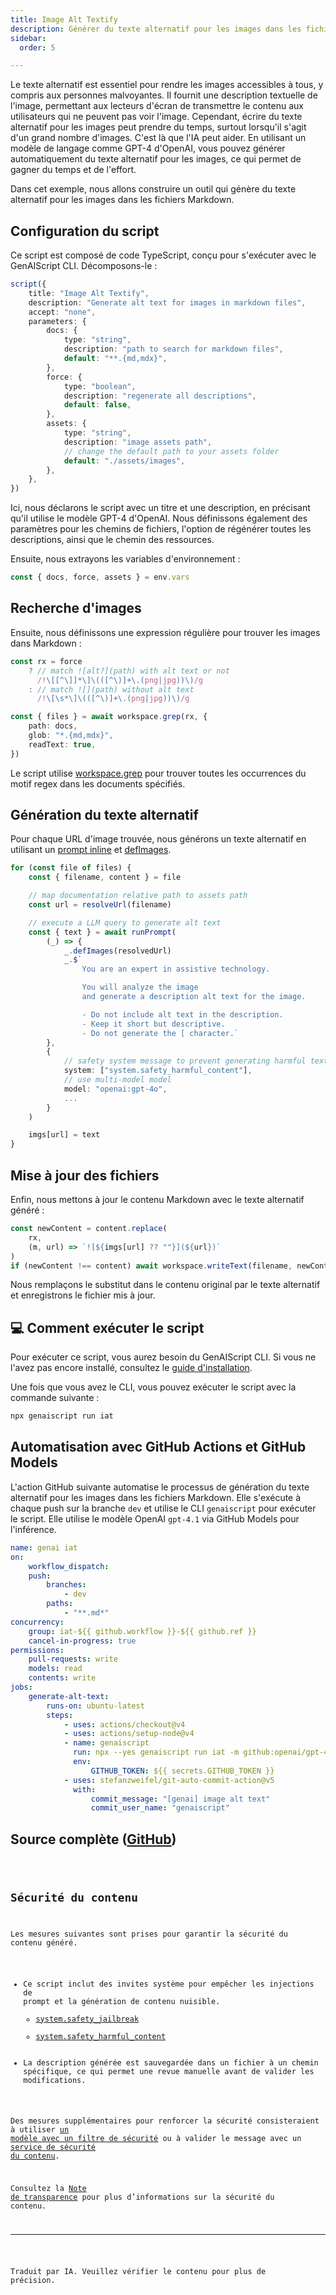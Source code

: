 ```yaml
---
title: Image Alt Textify
description: Générer du texte alternatif pour les images dans les fichiers markdown
sidebar:
  order: 5

---
```



Le texte alternatif est essentiel pour rendre les images accessibles à tous, y compris aux personnes malvoyantes. Il fournit une description textuelle de l'image, permettant aux lecteurs d'écran de transmettre le contenu aux utilisateurs qui ne peuvent pas voir l'image.
Cependant, écrire du texte alternatif pour les images peut prendre du temps, surtout lorsqu'il s'agit d'un grand nombre d'images. C'est là que l'IA peut aider. En utilisant un modèle de langage comme GPT-4 d'OpenAI, vous pouvez générer automatiquement du texte alternatif pour les images, ce qui permet de gagner du temps et de l'effort.

Dans cet exemple, nous allons construire un outil qui génère du texte alternatif pour les images dans les fichiers Markdown.

## Configuration du script

Ce script est composé de code TypeScript, conçu pour s'exécuter avec le GenAIScript CLI. Décomposons-le :

```ts
script({
    title: "Image Alt Textify",
    description: "Generate alt text for images in markdown files",
    accept: "none",
    parameters: {
        docs: {
            type: "string",
            description: "path to search for markdown files",
            default: "**.{md,mdx}",
        },
        force: {
            type: "boolean",
            description: "regenerate all descriptions",
            default: false,
        },
        assets: {
            type: "string",
            description: "image assets path",
            // change the default path to your assets folder
            default: "./assets/images",
        },
    },
})
```

Ici, nous déclarons le script avec un titre et une description, en précisant qu'il utilise le modèle GPT-4 d'OpenAI.
Nous définissons également des paramètres pour les chemins de fichiers, l'option de régénérer toutes les descriptions, ainsi que le chemin des ressources.

Ensuite, nous extrayons les variables d'environnement :

```ts
const { docs, force, assets } = env.vars
```

## Recherche d'images

Ensuite, nous définissons une expression régulière pour trouver les images dans Markdown :

```ts
const rx = force
    ? // match ![alt?](path) with alt text or not
      /!\[[^\]]*\]\(([^\)]+\.(png|jpg))\)/g
    : // match ![](path) without alt text
      /!\[\s*\]\(([^\)]+\.(png|jpg))\)/g

const { files } = await workspace.grep(rx, {
    path: docs,
    glob: "*.{md,mdx}",
    readText: true,
})
```

Le script utilise [workspace.grep](/genaiscript/reference/scripts/files#grep) pour trouver toutes les occurrences du motif regex dans les documents spécifiés.

## Génération du texte alternatif

Pour chaque URL d'image trouvée, nous générons un texte alternatif en utilisant un [prompt inline](/genaiscript/reference/scripts/inline-prompts)
et [defImages](/genaiscript/reference/scripts/images).

```ts
for (const file of files) {
    const { filename, content } = file

    // map documentation relative path to assets path
    const url = resolveUrl(filename)

    // execute a LLM query to generate alt text
    const { text } = await runPrompt(
        (_) => {
            _.defImages(resolvedUrl)
            _.$`
                You are an expert in assistive technology.

                You will analyze the image
                and generate a description alt text for the image.

                - Do not include alt text in the description.
                - Keep it short but descriptive.
                - Do not generate the [ character.`
        },
        {
            // safety system message to prevent generating harmful text
            system: ["system.safety_harmful_content"],
            // use multi-model model
            model: "openai:gpt-4o",
            ...
        }
    )

    imgs[url] = text
}
```

## Mise à jour des fichiers

Enfin, nous mettons à jour le contenu Markdown avec le texte alternatif généré :

```ts
const newContent = content.replace(
    rx,
    (m, url) => `![${imgs[url] ?? ""}](${url})`
)
if (newContent !== content) await workspace.writeText(filename, newContent)
```

Nous remplaçons le substitut dans le contenu original par le texte alternatif et enregistrons le fichier mis à jour.

## 💻 Comment exécuter le script

Pour exécuter ce script, vous aurez besoin du GenAIScript CLI.
Si vous ne l'avez pas encore installé, consultez le [guide d'installation](https://microsoft.github.io/genaiscript/getting-started/installation).

Une fois que vous avez le CLI, vous pouvez exécuter le script avec la commande suivante :

```bash
npx genaiscript run iat
```

## Automatisation avec GitHub Actions et GitHub Models

L'action GitHub suivante automatise le processus de génération du texte alternatif pour les images dans les fichiers Markdown. Elle s'exécute à chaque push sur la branche `dev` et utilise le CLI `genaiscript` pour exécuter le script.
Elle utilise le modèle OpenAI `gpt-4.1` via GitHub Models pour l'inférence.

```yml title=".github/workflows/genai-iat.yml"
name: genai iat
on:
    workflow_dispatch:
    push:
        branches:
            - dev
        paths:
            - "**.md*"
concurrency:
    group: iat-${{ github.workflow }}-${{ github.ref }}
    cancel-in-progress: true
permissions:
    pull-requests: write
    models: read
    contents: write
jobs:
    generate-alt-text:
        runs-on: ubuntu-latest
        steps:
            - uses: actions/checkout@v4
            - uses: actions/setup-node@v4
            - name: genaiscript
              run: npx --yes genaiscript run iat -m github:openai/gpt-4.1 --out-trace $GITHUB_STEP_SUMMARY
              env:
                  GITHUB_TOKEN: ${{ secrets.GITHUB_TOKEN }}
            - uses: stefanzweifel/git-auto-commit-action@v5
              with:
                  commit_message: "[genai] image alt text"
                  commit_user_name: "genaiscript"
```

## Source complète ([GitHub](https://github.com/microsoft/genaiscript/blob/main/packages/sample/genaisrc/samples/iat.genai.mts))

<Code code={source} wrap={true} lang="ts" title="iat.genai.mts" />

## Sécurité du contenu

Les mesures suivantes sont prises pour garantir la sécurité du contenu généré.

* Ce script inclut des invites système pour empêcher les injections de prompt et la génération de contenu nuisible.
  * [system.safety\_jailbreak](/genaiscript/reference/scripts/system#systemsafety_jailbreak)
  * [system.safety\_harmful\_content](/genaiscript/reference/scripts/system#systemsafety_harmful_content)
* La description générée est sauvegardée dans un fichier à un chemin spécifique, ce qui permet une revue manuelle avant de valider les modifications.

Des mesures supplémentaires pour renforcer la sécurité consisteraient à utiliser [un modèle avec un filtre de sécurité](https://learn.microsoft.com/en-us/azure/ai-services/openai/concepts/content-filter?tabs=warning%2Cuser-prompt%2Cpython-new)
ou à valider le message avec un [service de sécurité du contenu](/genaiscript/reference/scripts/content-safety).

Consultez la [Note de transparence](/genaiscript/reference/transparency-note/) pour plus d’informations sur la sécurité du contenu.

<hr />

Traduit par IA. Veuillez vérifier le contenu pour plus de précision.
